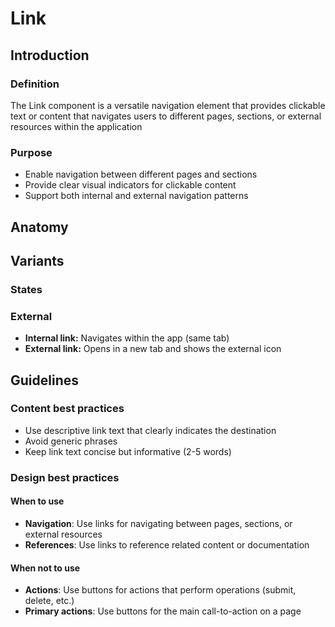 
<Meta title="Actions/Link" />

# Link

## Introduction

### Definition

The Link component is a versatile navigation element that provides clickable
text or content that navigates users to different pages, sections, or external
resources within the application

### Purpose

- Enable navigation between different pages and sections
- Provide clear visual indicators for clickable content
- Support both internal and external navigation patterns

## Anatomy

<Canvas of={LinkStories.Default} />
<Controls of={LinkStories.Default} />

## Variants

### States

<Canvas of={LinkStories.States} />

### External

<Canvas of={LinkStories.InteractiveExamples} />

- <b>Internal link:</b> Navigates within the app (same tab)
- <b>External link:</b> Opens in a new tab and shows the external icon

## Guidelines

### Content best practices

- Use descriptive link text that clearly indicates the destination
- Avoid generic phrases
- Keep link text concise but informative (2-5 words)

### Design best practices

#### When to use

- **Navigation**: Use links for navigating between pages, sections, or external
  resources
- **References**: Use links to reference related content or documentation

#### When not to use

- **Actions**: Use buttons for actions that perform operations (submit, delete,
  etc.)
- **Primary actions**: Use buttons for the main call-to-action on a page
